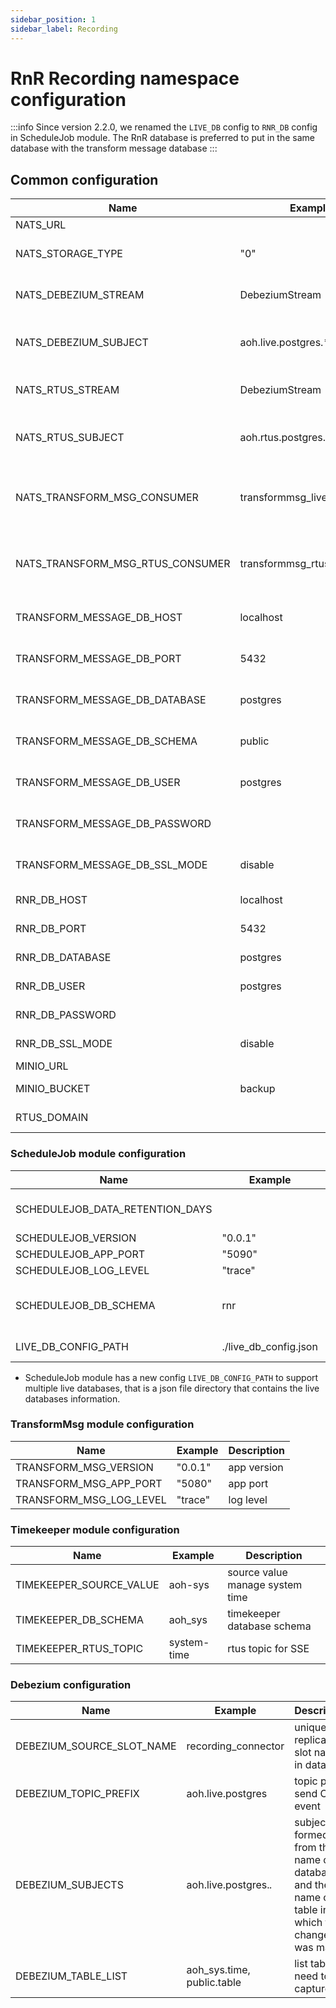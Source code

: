 ```yaml
---
sidebar_position: 1
sidebar_label: Recording
---
```


# RnR Recording namespace configuration

:::info
Since version 2.2.0, we renamed the `LIVE_DB` config to `RNR_DB` config in ScheduleJob module.
The RnR database is preferred to put in the same database with the transform message database
:::

## Common configuration

| Name                            | Example           | Description                                                                      |
| ------------------------------- | ----------------- | ---------------------------------------------------------------------------------|
| NATS_URL                        |                   | NATS url                    |
| NATS_STORAGE_TYPE               | "0" | NATS storage type: 0 - files, 1 - memory |
| NATS_DEBEZIUM_STREAM            | DebeziumStream | Stream name for CDC live database |
| NATS_DEBEZIUM_SUBJECT           | aoh.live.postgres.* | Stream subject for CDC live database |
| NATS_RTUS_STREAM                | DebeziumStream | Stream name for CDC rtus database |
| NATS_RTUS_SUBJECT               |  aoh.rtus.postgres.* | Stream subject for CDC rtus database |
| NATS_TRANSFORM_MSG_CONSUMER     | transformmsg_live_consumer | TransformMsg module consumer name for live database |
| NATS_TRANSFORM_MSG_RTUS_CONSUMER| transformmsg_rtus_consumer |TransformMsg module consumer name for rtus database |
| TRANSFORM_MESSAGE_DB_HOST       | localhost | Transform message DB information |
| TRANSFORM_MESSAGE_DB_PORT       | 5432 | Transform message DB information |
| TRANSFORM_MESSAGE_DB_DATABASE   | postgres | Transform message DB information |
| TRANSFORM_MESSAGE_DB_SCHEMA     | public | Transform message DB information |
| TRANSFORM_MESSAGE_DB_USER       | postgres | Transform message DB information |
| TRANSFORM_MESSAGE_DB_PASSWORD   |        | Transform message DB information |
| TRANSFORM_MESSAGE_DB_SSL_MODE   | disable | Transform message DB information |
| RNR_DB_HOST                    | localhost | RNR DB information |
| RNR_DB_PORT                    | 5432 | RNR DB information |
| RNR_DB_DATABASE                | postgres | RNR DB information |
| RNR_DB_USER                    | postgres | RNR DB information |
| RNR_DB_PASSWORD                | | RNR DB information |
| RNR_DB_SSL_MODE                | disable | RNR DB information |
| MINIO_URL                       | | Storage host |
| MINIO_BUCKET                    | backup | Storage bucket name |
| RTUS_DOMAIN                     | | RTUS service domain |

### ScheduleJob module configuration
| Name                            | Example           | Description                                                                      |
| ------------------------------- | ----------------- | ---------------------------------------------------------------------------------|
| SCHEDULEJOB_DATA_RETENTION_DAYS |                   | Data retention in days                    |
| SCHEDULEJOB_VERSION             | "0.0.1" | app version |
| SCHEDULEJOB_APP_PORT            | "5090" |  app port |
| SCHEDULEJOB_LOG_LEVEL           | "trace" | log level |
| SCHEDULEJOB_DB_SCHEMA           | rnr | schedule job database schema |
| LIVE_DB_CONFIG_PATH             | ./live_db_config.json | live db config path |

- ScheduleJob module has a new config `LIVE_DB_CONFIG_PATH` to support multiple live databases, that is a json file directory that contains the live databases information.

### TransformMsg module configuration
| Name                    | Example           | Description                                                                      |
| ------------------------| ----------------- | ---------------------------------------------------------------------------------|
| TRANSFORM_MSG_VERSION   | "0.0.1" | app version |
| TRANSFORM_MSG_APP_PORT  | "5080" | app port |
| TRANSFORM_MSG_LOG_LEVEL | "trace" | log level |

### Timekeeper module configuration
| Name                    | Example           | Description                                                                      |
| ------------------------| ----------------- | ---------------------------------------------------------------------------------|
| TIMEKEEPER_SOURCE_VALUE | aoh-sys | source value manage system time |
| TIMEKEEPER_DB_SCHEMA | aoh_sys | timekeeper database schema |
| TIMEKEEPER_RTUS_TOPIC | system-time | rtus topic for SSE |

### Debezium configuration
| Name                      | Example           | Description                                                                      |
| ------------------------- | ----------------- | ---------------------------------------------------------------------------------|
| DEBEZIUM_SOURCE_SLOT_NAME | recording_connector | unique replication slot name in database|
| DEBEZIUM_TOPIC_PREFIX     | aoh.live.postgres | topic prefix send CDC event |
| DEBEZIUM_SUBJECTS         | aoh.live.postgres.*.* | subject is formed from the name of the database and the name of the table in which the change was made |
| DEBEZIUM_TABLE_LIST       | aoh_sys.time, public.table | list table need to be captured |